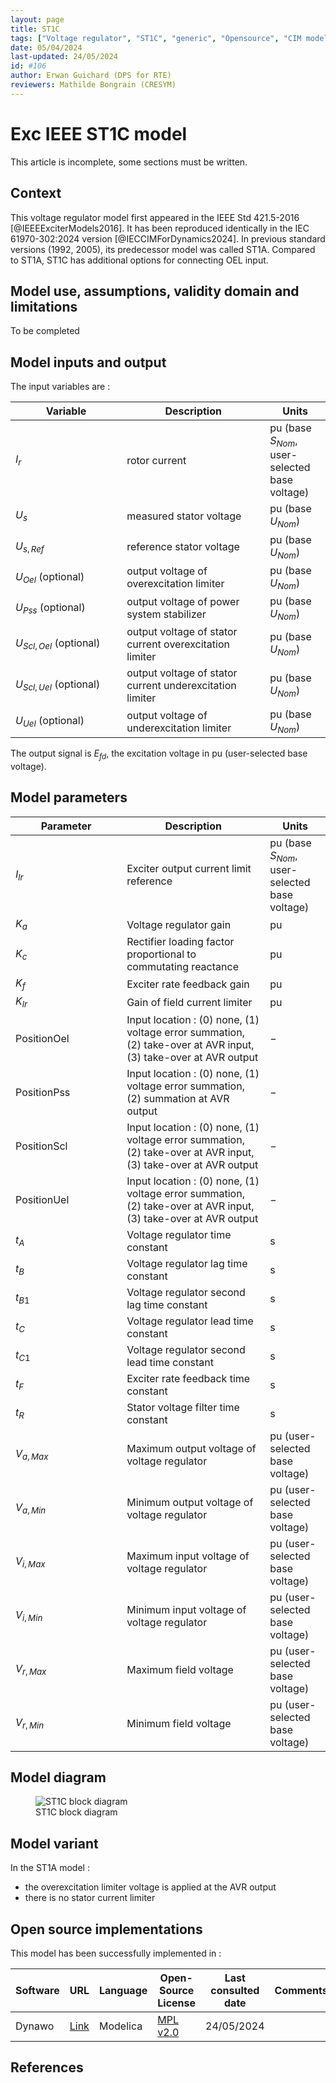 ```yaml
---
layout: page
title: ST1C
tags: ["Voltage regulator", "ST1C", "generic", "Opensource", "CIM model", "RMS", "phasor", "MRL4", "Single phase", "ExcIEEEST1C", "IEEE", "dynawo", "#106"]
date: 05/04/2024
last-updated: 24/05/2024
id: #106
author: Erwan Guichard (DPS for RTE)
reviewers: Mathilde Bongrain (CRESYM)
---
```

# Exc IEEE ST1C model

This article is incomplete, some sections must be written.

## Context

This voltage regulator model first appeared in the IEEE Std 421.5-2016 [@IEEEExciterModels2016]. It has been reproduced identically in the IEC 61970-302:2024 version [@IECCIMForDynamics2024].
In previous standard versions (1992, 2005), its predecessor model was called ST1A. Compared to ST1A, ST1C has additional options for connecting OEL input.

## Model use, assumptions, validity domain and limitations

To be completed

## Model inputs and output

The input variables are :

| Variable | Description | Units |
|-----------|--------------| ------|
| $I_r$ | rotor current |$\text{pu}$ (base $S_{Nom}$, user-selected base voltage)|
|$U_s$ |measured stator voltage |$\text{pu}$ (base $U_{Nom}$)|
|$U_{s,Ref}$ |reference stator voltage |$\text{pu}$ (base $U_{Nom}$)|
|$U_{Oel}$ (optional) |output voltage of overexcitation limiter |$\text{pu}$ (base $U_{Nom}$)|
|$U_{Pss}$ (optional) |output voltage of power system stabilizer |$\text{pu}$ (base $U_{Nom}$)|
|$U_{Scl,Oel}$ (optional) |output voltage of stator current overexcitation limiter |$\text{pu}$ (base $U_{Nom}$)|
|$U_{Scl,Uel}$ (optional) |output voltage of stator current underexcitation limiter |$\text{pu}$ (base $U_{Nom}$)|
|$U_{Uel}$ (optional) |output voltage of underexcitation limiter |$\text{pu}$ (base $U_{Nom}$)|

The output signal is $E_{fd}$, the excitation voltage in $\text{pu}$ (user-selected base voltage).

## Model parameters

| Parameter | Description | Units |
|-----------|--------------| ------|
|$I_{lr}$ |Exciter output current limit reference |$\text{pu}$ (base $S_{Nom}$, user-selected base voltage)|
|$K_a$ |Voltage regulator gain |$\text{pu}$|
|$K_c$ |Rectifier loading factor proportional to commutating reactance |$\text{pu}$|
|$K_f$ |Exciter rate feedback gain |$\text{pu}$|
|$K_{lr}$ |Gain of field current limiter |$\text{pu}$|
|$\text{PositionOel}$ |Input location : (0) none, (1) voltage error summation, (2) take-over at AVR input, (3) take-over at AVR output|$-$|
|$\text{PositionPss}$ |Input location : (0) none, (1) voltage error summation, (2) summation at AVR output|$-$|
|$\text{PositionScl}$ |Input location : (0) none, (1) voltage error summation, (2) take-over at AVR input, (3) take-over at AVR output|$-$|
|$\text{PositionUel}$ |Input location : (0) none, (1) voltage error summation, (2) take-over at AVR input, (3) take-over at AVR output|$-$|
|$t_A$ |Voltage regulator time constant |$\text{s}$|
|$t_B$ |Voltage regulator lag time constant |$\text{s}$|
|$t_{B1}$ |Voltage regulator second lag time constant |$\text{s}$|
|$t_C$ |Voltage regulator lead time constant |$\text{s}$|
|$t_{C1}$ |Voltage regulator second lead time constant |$\text{s}$|
|$t_F$ |Exciter rate feedback time constant |$\text{s}$|
|$t_R$ |Stator voltage filter time constant |$\text{s}$|
|$V_{a,Max}$ |Maximum output voltage of voltage regulator |$\text{pu}$ (user-selected base voltage)|
|$V_{a,Min}$ |Minimum output voltage of voltage regulator |$\text{pu}$ (user-selected base voltage)|
|$V_{i,Max}$ |Maximum input voltage of voltage regulator |$\text{pu}$ (user-selected base voltage)|
|$V_{i,Min}$ |Minimum input voltage of voltage regulator |$\text{pu}$ (user-selected base voltage)|
|$V_{r,Max}$ |Maximum field voltage |$\text{pu}$ (user-selected base voltage)|
|$V_{r,Min}$ |Minimum field voltage |$\text{pu}$ (user-selected base voltage)|

## Model diagram

![ST1C block diagram](ST1C.drawio.svg){#fig-st1c-diagram}

## Model variant

In the ST1A model :

- the overexcitation limiter voltage is applied at the AVR output
- there is no stator current limiter

## Open source implementations

This model has been successfully implemented in :

| Software      | URL | Language | Open-Source License | Last consulted date | Comments |
| ------------- | --- | -------- | ------------------- | ------------------- | -------- |
| Dynawo | [Link](https://github.com/dynawo/dynawo) | Modelica | [MPL v2.0](https://www.mozilla.org/en-US/MPL/2.0/)  | 24/05/2024 |  |

## References

::: {#refs}
::: 
